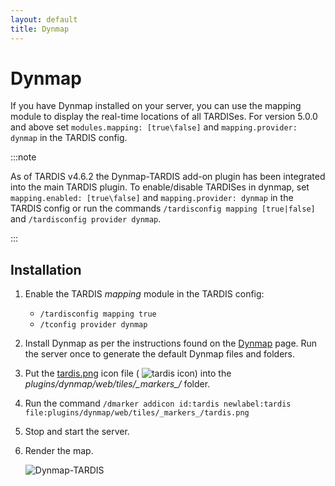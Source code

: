 ```yaml
---
layout: default
title: Dynmap
---
```



# Dynmap

If you have Dynmap installed on your server, you can use the mapping module to display the real-time locations of
all TARDISes. For version 5.0.0 and above set `modules.mapping: [true\false]` and `mapping.provider: dynmap` in the TARDIS config.

:::note

As of TARDIS v4.6.2 the Dynmap-TARDIS add-on plugin has been integrated into the main TARDIS plugin. To enable/disable TARDISes
in dynmap, set `mapping.enabled: [true\false]` and `mapping.provider: dynmap` in the TARDIS config or run the
commands `/tardisconfig mapping [true|false]` and `/tardisconfig provider dynmap`.

:::

## Installation

1. Enable the TARDIS _mapping_ module in the TARDIS config:
     - `/tardisconfig mapping true`
     - `/tconfig provider dynmap`
2. Install Dynmap as per the instructions found on the [Dynmap](http://dev.bukkit.org/bukkit-plugins/dynmap/) page. Run
     the server once to generate the default Dynmap files and folders.
3. Put the [tardis.png](https://github.com/eccentricdevotion/Dynmap-Tardis/blob/master/tardis.png?raw=true) icon
     file ( ![tardis icon](https://github.com/eccentricdevotion/Dynmap-Tardis/blob/master/tardis.png?raw=true)) into the
     _plugins/dynmap/web/tiles/\_markers\_/_ folder.
4. Run the command `/dmarker addicon id:tardis newlabel:tardis file:plugins/dynmap/web/tiles/_markers_/tardis.png`
5. Stop and start the server.
6. Render the map.

     ![Dynmap-TARDIS](/images/docs/dynmap-tardis.jpg)

